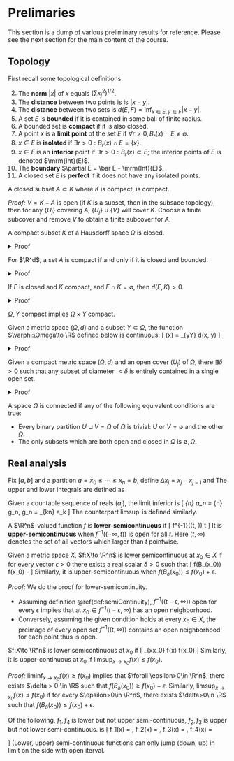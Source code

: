 # Prelimaries 

This section is a dump of various preliminary results for reference. 
Please see the next section for the main content of the course. 

## Topology {-}

First recall some topological definitions:

2. The **norm** $|x|$ of $x$ equals $(\sum x_j^2)^{1/2}$.
3. The **distance** between two points is is $|x-y|$. 
4. The **distance** between two sets is $d(E, F)=\inf_{x\in E, y\in F}|x-y|$. 
5. A set $E$ is **bounded** if it is contained in some ball of finite radius. 
6. A bounded set is **compact** if it is also closed. 
7. A point $x$ is a **limit point** of the set 
    $E$ if $\forall r>0, B_r(x)\cap E\neq \emptyset$. 
8. $x\in E$ is **isolated** if $\exists r>0: B_r(x)\cap E=\{x\}$. 
9. $x\in E$ is an **interior** point if $\exists r>0: B_r(x)\subset E$; the 
    interior points of $E$ is denoted $\mrm{Int}(E)$. 
10. The **boundary** $\partial E = \bar E - \mrm{Int}(E)$. 
11. A closed set $E$ is **perfect** if it does not have any isolated points. 

:::{.proposition #closedSubsetCompact}
A closed subset $A\subset K$ where $K$ is compact, is compact. 
:::
_Proof:_ $V=K-A$ is open 
(if $K$ is a subset, then in the subsace topology), then 
for any $\{U_j\}$ covering $A$, $\{U_j\}\cup \{V\}$ will 
cover $K$. Choose a finite subcover and remove $V$ to obtain 
a finite subcover for $A$. 

:::{.proposition #compactHausdorffClosed}
A compact subset $K$ of a Hausdorff space $\Omega$ is closed. 
:::
<details>
<summary>Proof</summary>
We show that $\Omega-K$ is open: for each $y\in \Omega-K$, 
use Hausdorff to construct a open covering $\{(U_x, V_x)\}_{x\in K}$ 
separating $x, y$ such that $x\in U_x, y\in V_y$. 
Choose a finite subset of $(U_x)_{x\in J\subsetneq K}$ covering $K$, 
then $y\in \bigcap_{x\in J} V_x \subset \Omega-K$, so $\Omega-K$ is open. 
</details>

:::{.proposition #closedBoundedCompact name="closed+bounded=compact"}
For $\R^d$, a set $A$ is compact if and only if it is 
closed and bounded. 
:::
<details>
<summary>Proof</summary>
Given compactness, choose a cover by unit-cube coverings, 
then $A\subset [-R, R]^n$, which is bounded. Closure follows 
from proposition \@ref(prp:compactHausdorffClosed). 
Conversely, given $A\subset [-R, R]^n$ and closed, it is 
a closed subset of a compact set, so it is compact by proposition 
\@ref(prp:closedSubsetCompact)
</details>

:::{.lemma #compactClosedDistance name="finite distance between compact and closed sets"}
If $F$ is closed and $K$ compact, and $F\cap K = \emptyset$, then 
$d(F, K)>0$. 
:::
<details>
<summary>Proof</summary>
By $F^c$ open for each $x\in K$ choose $B(2\delta_x, x)\subset F^c$. 
Choose an finite open subcover $\{B_{\delta_x, x}\}_{x\in [n]}$ of $K$, then 
$d(F, K) > \min_{x\in [n]} \delta_x$. 
</details>

:::{.proposition name="compactness and product"}
$\Omega, Y$ compact implies $\Omega\times Y$ compact. 
:::

:::{.lemma #distanceContinuity name="continuity of distance"}
Given a metric space $(\Omega, d)$ and a subset $Y\subset \Omega$, 
the function $\varphi:\Omega\to \R$ defined below is continuous: 
\[ 
    \varphi(x) = \inf_{y\in Y} d(x, y) 
\] 
:::
<details>
<summary>Proof</summary>
The preimage operation commutes with arbitrary 
union and intersections, so it suffices to demonstrate this 
for open intervals $\{(0, a)\}\cup \{(b, \infty)\}$, to show that 
\[ 
    \varphi^{-1}((0, a)) = \{
        x\in \Omega: \forall \epsilon>0, 
        \exists y\in Y: d(x, y) < a+\epsilon
    \}
\] 
is open, similarly for the other subbasis component. Standard 
argument is omitted. 
</details>

:::{.lemma name="Lebesgue number lemma"}
Given a compact metric space $(\Omega, d)$ and an open cover $(U_j)$ 
of $\Omega$, there $\exists\delta>0$ such that any subset of diameter $<\delta$ 
is entirely contained in a single open set. 
:::
<details>
<summary>Proof</summary>
Select a finite subcover $U_1\cup \cdots \cup U_n$ of 
$\Omega$. The function 
\[ 
    f(x) = \min_j d(x, \Omega-U_j)
\] 
is continuous on compact interval, thus achieves its min $\delta$. 
</details>

:::{.definition name="connected sets"}
A space $\Omega$ is connected if any of the following equivalent conditions 
are true: 

- Every binary partition $U\sqcup V=\Omega$ of $\Omega$ is trivial: $U$ or $V=\emptyset$ 
    and the other $\Omega$.
- The only subsets which are both open and closed in $\Omega$ is $\emptyset, \Omega$.   
:::


## Real analysis {#realAnalysis -}

:::{.definition name="Riemann integral"}
Fix $[a, b]$ and a partition $a=x_0\leq \cdots \leq x_n =b$, 
define $\Delta x_j = x_j - x_{j-1}$ and 
\begin{align}
    M_j &= \sup f([x_{j-1} \leq x\leq x_j]), \quad 
    m_j = \inf f([x_{j-1} \leq x\leq x_j]) \\ 
    U(P, f) &= \sum_{j=1}^n M_j \Delta x_j, \quad 
    L(P, f) = \sum_{j=1}^n m_j \Delta x_j 
\end{align}
The upper and lower integrals are defined as 
\begin{align}
    \bar{\int}^b_a f\, d\alpha = \inf U(P, f, \alpha), \quad 
    \underline{\int}^b_a f\, d\alpha = \sup L(P, f, \alpha)
\end{align}
:::

:::{.definition name="limit inferior"}
Given a countable sequence of reals $(a_j)$, the limit inferior is 
\[ 
    \liminf_{n\to \infty} a_n = \lim_{n\to \infty} g_n, \quad 
    g_n = \inf_{k\geq n} a_k 
\] 
The counterpart $\limsup$ is defined similarly. 
:::

:::{.definition #semiContinuity name="semi-continuity"}
A $\R^n$-valued function $f$ is **lower-semicontinuous** 
if 
\[ 
    f^{-1}((t, \infty)) \text{ is open }\forall t
\] 
It is **upper-semicontinuous** when 
$f^{-1}((-\infty, t))$ is open for all $t$. Here $(t, \infty)$ 
denotes the set of all vectors which larger than $t$ pointwise. 
:::

:::{.proposition name="ε-δ definition of semi-continuity"}
Given a metric space $X$, 
$f:X\to \R^n$ is lower semicontinuous at $x_0\in X$ if for every 
vector $\epsilon>0$ there exists a real scalar $\delta>0$ such that 
\[ 
    f(B_\delta(x_0)) \geq f(x_0) - \epsilon 
\] 
Similarly, it is upper-semicontinuous when 
$f(B_\delta(x_0)) \leq f(x_0) + \epsilon$. 
:::
_Proof:_ We do the proof for lower-semicontinuity. 

- Assuming definition \@ref(def:semiContinuity), 
    $f^{-1}((t-\epsilon, \infty))$ open for every $\epsilon$ 
    implies that at $x_0\in f^{-1}(t-\epsilon, \infty)$ has an 
    open neighborhood. 
- Conversely, assuming the given condition holds at every $x_0\in X$, 
    the preimage of every open set $f^{-1}((t, \infty))$ 
    contains an open neighborhood for each point thus is open. 

:::{.proposition name="limit definition of semi-continuity"}
$f:X\to \R^n$ is lower semicontinuous at $x_0$ if 
\[ 
    \liminf_{x\to x_0} f(x) \geq f(x_0)
\] 
Similarly, it is upper-continuous at $x_0$  if 
$\limsup_{x\to x_0} f(x) \leq f(x_0)$. 
:::
_Proof:_
$\liminf_{x\to x_0} f(x) \geq f(x_0)$ 
implies that $\forall \epsilon>0\in \R^n$, 
there exists $\delta > 0 \in \R$ such that $f(B_\delta(x_0))\geq f(x_0) - \epsilon$. 
Similarly, $\limsup_{x\to x_0} f(x) \leq f(x_0)$ 
if for every $\epsilon>0\in \R^n$, there exists $\delta>0\in \R$ 
such that $f(B_\delta(x_0)) \leq f(x_0) + \epsilon$. 

:::{.example}
Of the following, $f_1, f_4$ is lower but not upper semi-continuous, 
$f_2, f_3$ is upper but not lower semi-continuous. 
is 
\[
    f_1(x) = \begin{cases}
        0 & x\leq 0 \\
        1 & x > 0 
    \end{cases}, \quad 
    f_2(x) = \begin{cases}
        0 & x < 0 \\ 
        1 & x \geq 0 
    \end{cases}, \quad 
    f_3(x) = \begin{cases}
        0 & x \leq 0 \\ 
        -1 & x > 0 
    \end{cases}, \quad 
    f_4(x) = \begin{cases}
        0 & x < 0 \\ 
        -1 & x \geq 0 
    \end{cases}
\]
(Lower, upper) semi-continuous 
functions can only jump (down, up) in limit 
on the side with open iterval. 
:::
